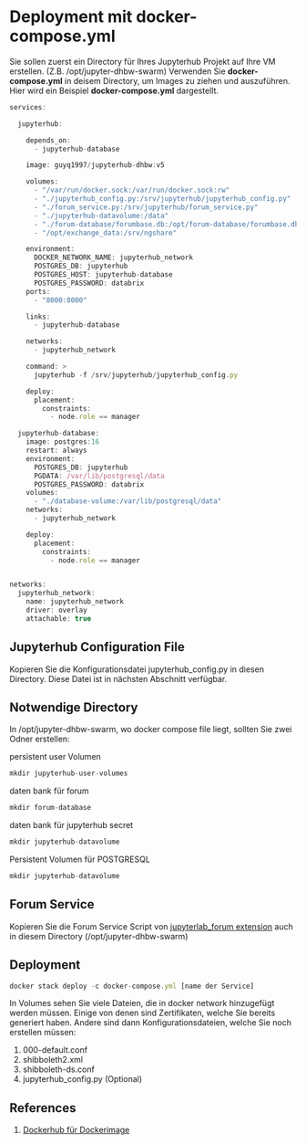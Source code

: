 # Deployment mit docker-compose.yml

Sie sollen zuerst ein Directory für Ihres Jupyterhub Projekt auf Ihre VM erstellen. (Z.B. /opt/jupyter-dhbw-swarm)
Verwenden Sie **docker-compose.yml** in deisem Directory, um Images zu ziehen und auszuführen.
Hier wird ein Beispiel **docker-compose.yml** dargestellt.

```js
services:

  jupyterhub:

    depends_on:
      - jupyterhub-database

    image: guyq1997/jupyterhub-dhbw:v5

    volumes:
      - "/var/run/docker.sock:/var/run/docker.sock:rw"
      - "./jupyterhub_config.py:/srv/jupyterhub/jupyterhub_config.py"
      - "./forum_service.py:/srv/jupyterhub/forum_service.py"
      - "./jupyterhub-datavolume:/data"
      - "./forum-database/forumbase.db:/opt/forum-database/forumbase.db"
      - "/opt/exchange_data:/srv/ngshare"

    environment:
      DOCKER_NETWORK_NAME: jupyterhub_network
      POSTGRES_DB: jupyterhub
      POSTGRES_HOST: jupyterhub-database
      POSTGRES_PASSWORD: databrix
    ports:
      - "8000:8000"

    links:
      - jupyterhub-database

    networks:
      - jupyterhub_network

    command: >
      jupyterhub -f /srv/jupyterhub/jupyterhub_config.py

    deploy:
      placement:
        constraints:
          - node.role == manager

  jupyterhub-database:
    image: postgres:16
    restart: always
    environment:
      POSTGRES_DB: jupyterhub
      PGDATA: /var/lib/postgresql/data
      POSTGRES_PASSWORD: databrix
    volumes:
      - "./database-volume:/var/lib/postgresql/data"
    networks:
      - jupyterhub_network

    deploy:
      placement:
        constraints:
          - node.role == manager


networks:
  jupyterhub_network:
    name: jupyterhub_network
    driver: overlay
    attachable: true
```
## Jupyterhub Configuration File
Kopieren Sie die Konfigurationsdatei jupyterhub_config.py in diesen Directory. Diese Datei ist in nächsten Abschnitt verfügbar.


## Notwendige Directory
In /opt/jupyter-dhbw-swarm, wo docker compose file liegt, sollten Sie zwei Odner erstellen:

persistent user Volumen
``` js copy
mkdir jupyterhub-user-volumes
```
daten bank für forum
``` js copy
mkdir forum-database
```
daten bank für jupyterhub secret
``` js copy
mkdir jupyterhub-datavolume
```
Persistent Volumen für POSTGRESQL
``` js copy
mkdir jupyterhub-datavolume
```
## Forum Service

Kopieren Sie die Forum Service Script 
von [jupyterlab_forum extension](https://github.com/databrix-org/jupyterlab-forum/tree/main/jupyterhub_service) 
auch in diesem Directory (/opt/jupyter-dhbw-swarm)

## Deployment
``` js copy
docker stack deploy -c docker-compose.yml [name der Service]
```

In Volumes sehen Sie viele Dateien, die in docker network hinzugefügt werden müssen.
Einige von denen sind Zertifikaten, welche Sie bereits generiert haben.
Andere sind dann Konfigurationsdateien, welche Sie noch erstellen müssen:
1. 000-default.conf
2. shibboleth2.xml
3. shibboleth-ds.conf
4. jupyterhub_config.py (Optional)

## References

1. [Dockerhub für Dockerimage](https://hub.docker.com/)
